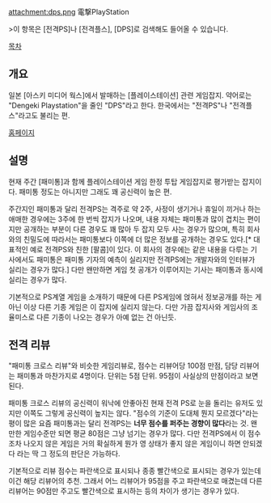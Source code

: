 attachment:dps.png
電撃PlayStation

>이 항목은 [전격PS]나 [전격플스], [DPS]로 검색해도 들어올 수 있습니다.

[[목차]]
== 개요 ==
일본 [아스키 미디어 웍스]에서 발매하는 [플레이스테이션] 관련 게임잡지. 약어로는 "Dengeki Playstation"을 줄인 "DPS"라고 한다. 한국에서는 "전격PS"나 "전격플스"라고도 불리는 편.

[http://dengekionline.com/dps/ 홈페이지]
== 설명 ==
현재 주간 [패미통]과 함께 플레이스테이션 게임 한정 투탑 게임잡지로 평가받는 잡지이다. 패미통 정도는 아니지만 그래도 꽤 공신력이 높은 편.

주간지인 패미통과 달리 전격PS는 격주로 약 2주, 사정이 생기거나 휴일이 끼거나 하는 애매한 경우에는 3주에 한 번씩 잡지가 나오며, 내용 자체는 패미통과 많이 겹치는 편이지만 공개하는 부분이 다른 경우도 꽤 많아 두 잡지 모두 사는 경우가 많으며, 특히 회사와의 친밀도에 따라서는 패미통보다 이쪽에 더 많은 정보를 공개하는 경우도 있다.[* 대표적인 예로 전격PS와 친한 [팔콤]이 있다. 이 회사의 경우에는 같은 내용을 다루는 기사에서도 패미통은 패미통 기자의 예측이 실리지만 전격PS에는 개발자와의 인터뷰가 실리는 경우가 많다.] 다만 왠만하면 게임 첫 공개가 이루어지는 기사는 패미통과 동시에 실리는 경우가 많다.

기본적으로 PS계열 게임을 소개하기 때문에 다른 PS게임에 얹혀서 정보공개를 하는 게 아닌 이상 다른 기종 게임은 이 잡지에 실리지 않는다. 다만 가끔 잡지사와 게임사의 조율미스로 다른 기종이 나오는 경우가 아예 없는 건 아닌듯.
== 전격 리뷰 ==
"패미통 크로스 리뷰"와 비슷한 게임리뷰로, 점수는 리뷰어당 100점 만점, 담당 리뷰어는 패미통과 마찬가지로 4명이다. 단위는 5점 단위. 95점이 사실상의 만점이라고 보면 된다.

패미통 크로스 리뷰의 공신력이 워낙에 안좋아진 현재 전격 PS로 눈을 돌리는 유저도 있지만 이쪽도 그렇게 공신력이 높지는 않다. "점수의 기준이 도대체 뭔지 모르겠다"라는 평이 많은 요즘 패미통과는 달리 전격PS는 '''너무 점수를 퍼주는 경향이 많다'''라는 것. 왠만한 게임수준만 되면 평균 80점은 그냥 넘기는 경우가 많다. 다만 전격PS에서 이 점수조차 나오지 않은 게임은 거의 확실하게 뭔가 영 상태가 좋지 않은 게임이니 하면 안되겠다 라는 딱 그 정도의 판단은 가능하다.

기본적으로 리뷰 점수는 파란색으로 표시되나 종종 빨간색으로 표시되는 경우가 있는데 이건 해당 리뷰어의 추천. 그래서 어느 리뷰어가 95점을 주고 파란색으로 매겼는데 다른 리뷰어는 90점만 주고도 빨간색으로 표시하는 등의 차이가 생기는 경우가 있다.
